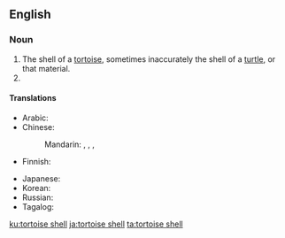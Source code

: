 {{also|tortoise shell|tortoise-shell|tortoiseshell}}
==English==
{{wikipedia}}

===Noun===
{{en-noun}}

# The shell of a [[tortoise]], sometimes inaccurately the shell of a [[turtle]], or that material.
# {{alternative form of|tortoiseshell|lang=en}}

====Translations====
{{trans-top|shell of a tortoise}}
* Arabic: {{t-needed|ar}}
* Chinese:
*: Mandarin: {{t+|cmn|龜殼|sc=Hani}}, {{t+|cmn|龟壳|tr=guīké|sc=Hani}}, {{t+|cmn|龜甲|sc=Hani}}, {{t+|cmn|龟甲|tr=guījiǎ|sc=Hani}}
* Finnish: {{t-needed|fi}}
{{trans-mid}}
* Japanese: {{t+|ja|亀甲|tr=きっこう, kikkō|sc=Jpan}}
* Korean: {{t|ko|귀각|sc=Kore}}
* Russian: {{t|ru|[[па́нцирь]] [[черепаха|черепа́хи]]|m}}
* Tagalog: {{t|tl|kala}}
{{trans-bottom}}

[[ku:tortoise shell]]
[[ja:tortoise shell]]
[[ta:tortoise shell]]